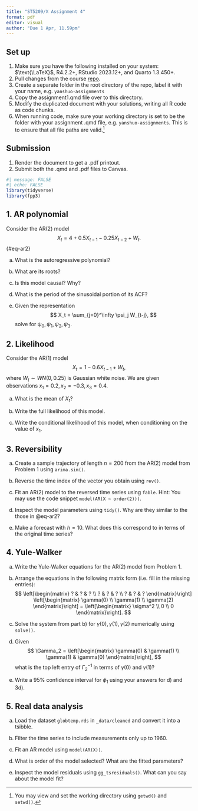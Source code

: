 ```yaml
---
title: "ST5209/X Assignment 4"
format: pdf
editor: visual
author: "Due 1 Apr, 11.59pm"
---
```


## Set up

1.  Make sure you have the following installed on your system: $\text{\LaTeX}$, R4.2.2+, RStudio 2023.12+, and Quarto 1.3.450+.
2.  Pull changes from the course [repo](https://github.com/yanshuotan/st5209-2024).
3.  Create a separate folder in the root directory of the repo, label it with your name, e.g. `yanshuo-assignments`
4.  Copy the assignment1.qmd file over to this directory.
5.  Modify the duplicated document with your solutions, writing all R code as code chunks.
6.  When running code, make sure your working directory is set to be the folder with your assignment .qmd file, e.g. `yanshuo-assignments`. This is to ensure that all file paths are valid.[^1]

[^1]: You may view and set the working directory using `getwd()` and `setwd()`.

## Submission

1.  Render the document to get a .pdf printout.
2.  Submit both the .qmd and .pdf files to Canvas.

```r
#| message: FALSE
#| echo: FALSE
library(tidyverse)
library(fpp3)
```

## 1. AR polynomial

Consider the AR(2) model $$
X_t = 4 + 0.5 X_{t-1} - 0.25 X_{t-2} + W_t.
$$ {#eq-ar2}

a.  What is the autoregressive polynomial?

b.  What are its roots?

c.  Is this model causal? Why?

d.  What is the period of the sinusoidal portion of its ACF?

e.  Given the representation $$
    X_t = \sum_{j=0}^\infty \psi_j W_{t-j},
    $$ solve for $\psi_0, \psi_1, \psi_2, \psi_3$.

## 2. Likelihood

Consider the AR(1) model $$
X_t = 1-0.6X_{t-1} + W_t,
$$ where $W_t \sim WN(0, 0.25)$ is Gaussian white noise. We are given observations $x_1 = 0.2, x_2 = -0.3, x_3 = 0.4$.

a.  What is the mean of $X_t$?

b.  Write the full likelihood of this model.

c.  Write the conditional likelihood of this model, when conditioning on the value of $x_1$.

## 3. Reversibility

a.  Create a sample trajectory of length $n = 200$ from the AR(2) model from Problem 1 using `arima.sim()`.

b.  Reverse the time index of the vector you obtain using `rev()`.

c.  Fit an AR(2) model to the reversed time series using `fable`. Hint: You may use the code snippet `model(AR(X ~ order(2)))`.

d.  Inspect the model parameters using `tidy()`. Why are they similar to the those in @eq-ar2?

e.  Make a forecast with $h = 10$. What does this correspond to in terms of the original time series?

## 4. Yule-Walker

a.  Write the Yule-Walker equations for the AR(2) model from Problem 1.

b.  Arrange the equations in the following matrix form (i.e. fill in the missing entries): $$
    \left[\begin{matrix}     ? & ? & ?  \\ ? & ? & ? \\
    ? & ? & ?
    \end{matrix}\right] \left[\begin{matrix}     \gamma(0) \\ \gamma(1) \\ \gamma(2)
    \end{matrix}\right] = \left[\begin{matrix}     \sigma^2 \\ 0 \\ 0
    \end{matrix}\right].
    $$

c.  Solve the system from part b) for $\gamma(0), \gamma(1), \gamma(2)$ numerically using `solve()`.

d.  Given $$
    \Gamma_2 = \left[\begin{matrix}     \gamma(0) & \gamma(1) \\ \gamma(1) & \gamma(0)
    \end{matrix}\right],
    $$ what is the top left entry of $\Gamma_2^{-1}$ in terms of $\gamma(0)$ and $\gamma(1)$?

e.  Write a 95% confidence interval for $\phi_1$ using your answers for d) and 3d).

## 5. Real data analysis

a.  Load the dataset `globtemp.rds` in `_data/cleaned` and convert it into a tsibble.

b.  Filter the time series to include measurements only up to 1960.

c.  Fit an AR model using `model(AR(X))`.

d.  What is order of the model selected? What are the fitted parameters?

e.  Inspect the model residuals using `gg_tsresiduals()`. What can you say about the model fit?
